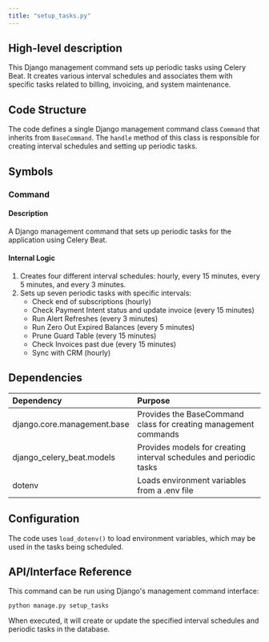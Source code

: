 ```yaml
---
title: "setup_tasks.py"
---
```


## High-level description
This Django management command sets up periodic tasks using Celery Beat. It creates various interval schedules and associates them with specific tasks related to billing, invoicing, and system maintenance.

## Code Structure
The code defines a single Django management command class `Command` that inherits from `BaseCommand`. The `handle` method of this class is responsible for creating interval schedules and setting up periodic tasks.

## Symbols

### Command
#### Description
A Django management command that sets up periodic tasks for the application using Celery Beat.

#### Internal Logic
1. Creates four different interval schedules: hourly, every 15 minutes, every 5 minutes, and every 3 minutes.
2. Sets up seven periodic tasks with specific intervals:
   - Check end of subscriptions (hourly)
   - Check Payment Intent status and update invoice (every 15 minutes)
   - Run Alert Refreshes (every 3 minutes)
   - Run Zero Out Expired Balances (every 5 minutes)
   - Prune Guard Table (every 15 minutes)
   - Check Invoices past due (every 15 minutes)
   - Sync with CRM (hourly)

## Dependencies
| Dependency | Purpose |
|:-----------|:--------|
| django.core.management.base | Provides the BaseCommand class for creating management commands |
| django_celery_beat.models | Provides models for creating interval schedules and periodic tasks |
| dotenv | Loads environment variables from a .env file |

## Configuration
The code uses `load_dotenv()` to load environment variables, which may be used in the tasks being scheduled.

## API/Interface Reference
This command can be run using Django's management command interface:

```
python manage.py setup_tasks
```

When executed, it will create or update the specified interval schedules and periodic tasks in the database.